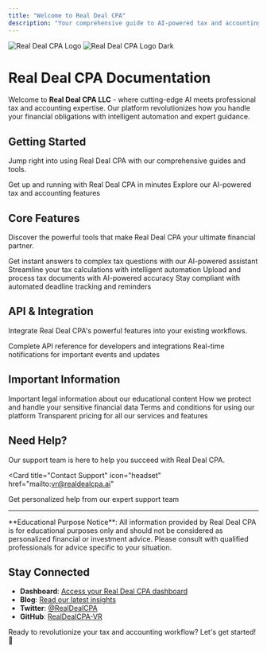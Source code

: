 ```yaml
---
title: "Welcome to Real Deal CPA"
description: "Your comprehensive guide to AI-powered tax and accounting solutions"
---
```


<img
  className="block dark:hidden"
  src="https://realdealcpa.ai/3_xaTg90_400x400.png"
  alt="Real Deal CPA Logo"
/>
<img
  className="hidden dark:block"
  src="https://realdealcpa.ai/3_xaTg90_400x400.png"
  alt="Real Deal CPA Logo Dark"
/>

# Real Deal CPA Documentation

Welcome to **Real Deal CPA LLC** - where cutting-edge AI meets professional tax and accounting expertise. Our platform revolutionizes how you handle your financial obligations with intelligent automation and expert guidance.

## Getting Started

Jump right into using Real Deal CPA with our comprehensive guides and tools.

<CardGroup cols={2}>
  <Card
    title="Quick Start Guide"
    icon="rocket"
    href="/quickstart"
  >
    Get up and running with Real Deal CPA in minutes
  </Card>
  <Card
    title="Platform Overview"
    icon="chart-line"
    href="/development"
  >
    Explore our AI-powered tax and accounting features
  </Card>
</CardGroup>

## Core Features

Discover the powerful tools that make Real Deal CPA your ultimate financial partner.

<CardGroup cols={2}>
  <Card
    title="AI Tax Assistant"
    icon="brain"
    href="/features/ai-tax-assistant"
  >
    Get instant answers to complex tax questions with our AI-powered assistant
  </Card>
  <Card
    title="Automated Calculations"
    icon="calculator"
    href="/features/calculations"
  >
    Streamline your tax calculations with intelligent automation
  </Card>
  <Card
    title="Document Processing"
    icon="file-invoice"
    href="/features/document-processing"
  >
    Upload and process tax documents with AI-powered accuracy
  </Card>
  <Card
    title="Compliance Tracking"
    icon="shield-check"
    href="/features/compliance"
  >
    Stay compliant with automated deadline tracking and reminders
  </Card>
</CardGroup>

## API & Integration

Integrate Real Deal CPA's powerful features into your existing workflows.

<CardGroup cols={2}>
  <Card
    title="API Documentation"
    icon="code"
    href="/api-reference/introduction"
  >
    Complete API reference for developers and integrations
  </Card>
  <Card
    title="Webhooks"
    icon="webhook"
    href="/api-reference/endpoint/webhook"
  >
    Real-time notifications for important events and updates
  </Card>
</CardGroup>

## Important Information

<CardGroup cols={2}>
  <Card
    title="Investment Disclaimer"
    icon="exclamation-triangle"
    href="/Investmentdisclaimer/Disclaimer"
  >
    Important legal information about our educational content
  </Card>
  <Card
    title="Privacy Policy"
    icon="lock"
    href="/Privacy/privacypolicy"
  >
    How we protect and handle your sensitive financial data
  </Card>
  <Card
    title="Terms of Service"
    icon="file-contract"
    href="/Termsofservice/Termsofservice"
  >
    Terms and conditions for using our platform
  </Card>
  <Card
    title="Pricing"
    icon="dollar-sign"
    href="/pricing/cost"
  >
    Transparent pricing for all our services and features
  </Card>
</CardGroup>

## Need Help?

Our support team is here to help you succeed with Real Deal CPA.

<Card
  title="Contact Support"
  icon="headset"
  href="mailto:vr@realdealcpa.ai"
>
  Get personalized help from our expert support team
</Card>

---

<Note>
**Educational Purpose Notice**: All information provided by Real Deal CPA is for educational purposes only and should not be considered as personalized financial or investment advice. Please consult with qualified professionals for advice specific to your situation.
</Note>

## Stay Connected

- **Dashboard**: [Access your Real Deal CPA dashboard](https://RealDealCPA.ai)
- **Blog**: [Read our latest insights](https://realdealcpa.substack.com/)
- **Twitter**: [@RealDealCPA](https://x.com/RealDealCPA)
- **GitHub**: [RealDealCPA-VR](https://github.com/RealDealCPA-VR)

Ready to revolutionize your tax and accounting workflow? Let's get started! 🚀
